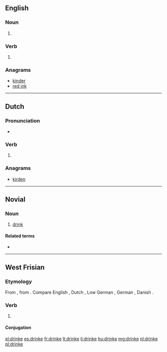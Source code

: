 ==English==

===Noun===
{{en-noun}}

# {{obsolete spelling of|drink}}

===Verb===
{{head|en|verb}}

# {{obsolete spelling of|drink}}

===Anagrams===
* [[kinder#English|kinder]]
* [[red ink#English|red ink]]

----

==Dutch==

===Pronunciation===
* {{audio|Nl-drinke.ogg|Audio}}

===Verb===
{{nl-verb-form}}

# {{nl-verb form of|n=sg|t=pres|m=subj|drinken}}

===Anagrams===
* [[kirden#Dutch|kirden]]

----

==Novial==

===Noun===
{{nov-noun}}

# [[drink]]

====Related terms====
* {{l|nov|drinka}}

----

==West Frisian==

===Etymology===
From {{etyl|ofs|fy}} {{term|drinka|lang=ofs}}, from {{etyl|gem-pro|fy}} {{term/t|gem-pro|*drinkaną}}. Compare English {{term|drink|lang=en}}, Dutch {{term|drinken|lang=nl}}, Low German {{term|drinken|lang=nds}}, German {{term|trinken|lang=de}}, Danish {{term|drikke|lang=da}}.

===Verb===
{{head|fy|verb}}

# {{defn|lang=fy}}

====Conjugation====
{{fy-conj|drink|drinkst|drinkt|drinke|dronk|dronkst|dronk|dronken|drinkend|drink|hawwe|dronken}}

[[el:drinke]]
[[es:drinke]]
[[fr:drinke]]
[[lt:drinke]]
[[li:drinke]]
[[hu:drinke]]
[[mg:drinke]]
[[nl:drinke]]
[[pl:drinke]]
